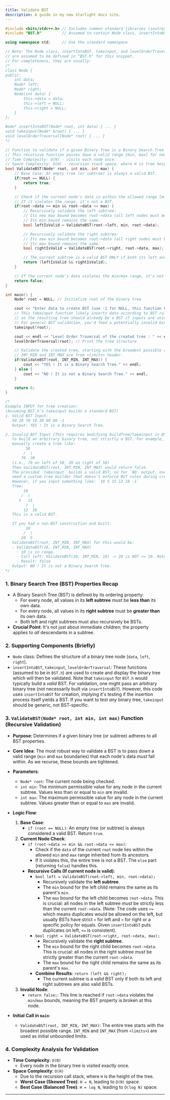```yaml
---
title: Validate BST
description: A guide in my new Starlight docs site.
---
```


```cpp
#include <bits/stdc++.h> // Includes common standard libraries (iostream, queue, limits for INT_MIN/INT_MAX)
#include "BST.h"         // Assumed to contain Node class, insertIntoBST, takeinput, levelOrderTraversal

using namespace std;     // Use the standard namespace

// Note: The Node class, insertIntoBST, takeinput, and levelOrderTraversal
// are assumed to be defined in "BST.h" for this snippet.
// For completeness, they are usually:
/*
class Node {
public:
    int data;
    Node* left;
    Node* right;
    Node(int data) {
        this->data = data;
        this->left = NULL;
        this->right = NULL;
    }
};

Node* insertIntoBST(Node* root, int data) { ... }
void takeinput(Node* &root) { ... }
void levelOrderTraversal(Node* root) { ... }
*/

// Function to validate if a given Binary Tree is a Binary Search Tree (BST).
// This recursive function passes down a valid range [min, max] for node values.
// Time Complexity: O(N) - visits each node once.
// Space Complexity: O(H) - recursion stack space, where H is tree height.
bool ValidateBST(Node* root, int min, int max) {
    // Base Case: An empty tree (or subtree) is always a valid BST.
    if(root == NULL) {
        return true;
    }

    // Check if the current node's data is within the allowed range [min, max].
    // If it violates the range, it's not a BST.
    if(root->data >= min && root->data <= max) {
        // Recursively validate the left subtree:
        // Its new max bound becomes root->data (all left nodes must be <= root->data).
        // Its min bound remains the same.
        bool leftIsValid = ValidateBST(root->left, min, root->data);

        // Recursively validate the right subtree:
        // Its new min bound becomes root->data (all right nodes must be >= root->data).
        // Its max bound remains the same.
        bool rightIsValid = ValidateBST(root->right, root->data, max);

        // The current subtree is a valid BST ONLY if both its left and right subtrees are valid.
        return (leftIsValid && rightIsValid);
    }

    // If the current node's data violates the min/max range, it's not a BST.
    return false;
}

int main() {
    Node* root = NULL; // Initialize root of the binary tree

    cout << "Enter data to create BST (use -1 for NULL, this function builds a BST by default if BST.h is from previous example): ";
    // This takeinput function likely inserts data according to BST rules,
    // so the resulting tree should already be a BST if inputs are unique.
    // For general BST validation, you'd feed a potentially invalid binary tree.
    takeinput(root);

    cout << endl << "Level Order Traversal of the created tree : " << endl;
    levelOrderTraversal(root); // Print the tree structure

    // Validate the created tree, starting with the broadest possible range for the root.
    // INT_MIN and INT_MAX are from <limits> header.
    if(ValidateBST(root, INT_MIN, INT_MAX)) {
        cout << "YES ! It is a Binary Search Tree." << endl;
    } else {
        cout << "NO ! It is not a Binary Search Tree." << endl;
    }

    return 0;
}

/*
Example INPUT for tree creation:
(Assuming BST.h's takeinput builds a standard BST)
1. Valid BST Input:
   50 20 70 10 30 60 80 -1
   Output: YES ! It is a Binary Search Tree.

2. Invalid BST Input (This requires modifying buildTree/takeinput in BST.h
   to build an arbitrary binary tree, not strictly a BST. For example, if you
   manually create a tree like:
         50
        /  \
       70  20
   (i.e., 70 on left of 50, 20 on right of 50)
   Then ValidateBST(root, INT_MIN, INT_MAX) would return false.
   The provided `takeinput` builds a valid BST, so for `NO` output, one would
   need a custom tree builder that doesn't enforce BST rules during creation.
   However, if you input something like: `10 5 15 12 18 -1`
   Tree:
        10
       /  \
      5   15
         /  \
        12  18
   This is a valid BST.

   If you had a non-BST construction and built:
         10
        /  \
       20  5
   ValidateBST(root, INT_MIN, INT_MAX) for this would be:
   - ValidateBST(10, INT_MIN, INT_MAX)
     - 10 is in range.
     - Call left: ValidateBST(20, INT_MIN, 10) -> 20 is NOT <= 10. Returns false.
     - Result: false
   Output: NO ! It is not a Binary Search Tree.
*/
```

### 1\. Binary Search Tree (BST) Properties Recap

  * A Binary Search Tree (BST) is defined by its ordering property:
      * For every node, all values in its **left subtree** must be **less than** its own data.
      * For every node, all values in its **right subtree** must be **greater than** its own data.
      * Both left and right subtrees must also recursively be BSTs.
  * **Crucial Point**: It's not just about immediate children; the property applies to *all* descendants in a subtree.

### 2\. Supporting Components (Briefly)

  * `Node` class: Defines the structure of a binary tree node (`data`, `left`, `right`).
  * `insertIntoBST`, `takeinput`, `levelOrderTraversal`: These functions (assumed to be in `BST.h`) are used to create and display the binary tree which will then be validated. Note that `takeinput` for `BST.h` would typically build a *valid* BST. For validation, one might pass an arbitrary binary tree (not necessarily built via `insertIntoBST`). However, this code uses `insertIntoBST` for creation, implying it's testing if the insertion process itself yields a BST. If you want to test *any* binary tree, `takeinput` should be generic, not BST-specific.

### 3\. `ValidateBST(Node* root, int min, int max)` Function (Recursive Validation)

  * **Purpose**: Determines if a given binary tree (or subtree) adheres to all BST properties.

  * **Core Idea**: The most robust way to validate a BST is to pass down a valid range (`min` and `max` boundaries) that each node's data *must* fall within. As we recurse, these bounds are tightened.

  * **Parameters**:

      * `Node* root`: The current node being checked.
      * `int min`: The minimum permissible value for any node in the current subtree. Values less than or equal to `min` are invalid.
      * `int max`: The maximum permissible value for any node in the current subtree. Values greater than or equal to `max` are invalid.

  * **Logic Flow**:

    1.  **Base Case**:
          * `if (root == NULL)`: An empty tree (or subtree) is always considered a valid BST. Return `true`.
    2.  **Current Node Check**:
          * `if (root->data >= min && root->data <= max)`:
              * Check if the `data` of the current `root` node lies within the allowed `min` and `max` range inherited from its ancestors.
              * If it violates this, the entire tree is not a BST. The `else` part (returning `false`) handles this.
          * **Recursive Calls (If current node is valid)**:
              * `bool left = ValidateBST(root->left, min, root->data);`
                  * Recursively validate the **left subtree**.
                  * The `min` bound for the left child remains the same as its parent's `min`.
                  * The `max` bound for the left child becomes `root->data`. This is crucial: all nodes in the left subtree *must* be strictly less than the current `root->data`. (Note: The code uses `<=` which means duplicates would be allowed on the left, but usually BSTs have strict `<` for left and `>` for right or a specific policy for equals. Given `insertIntoBST` puts duplicates on left, `<=` is consistent).
              * `bool right = ValidateBST(root->right, root->data, max);`
                  * Recursively validate the **right subtree**.
                  * The `min` bound for the right child becomes `root->data`. This is crucial: all nodes in the right subtree *must* be strictly greater than the current `root->data`.
                  * The `max` bound for the right child remains the same as its parent's `max`.
              * **Combine Results**: `return (left && right);`
                  * The current subtree is a valid BST only if both its left and right subtrees are also valid BSTs.
    3.  **Invalid Node**:
          * `return false;`: This line is reached if `root->data` violates the `min`/`max` bounds, meaning the BST property is broken at this node.

  * **Initial Call in `main`**:

      * `ValidateBST(root, INT_MIN, INT_MAX)`: The entire tree starts with the broadest possible range. `INT_MIN` and `INT_MAX` (from `<limits>`) are used as initial unbounded limits.

### 4\. Complexity Analysis for Validation

  * **Time Complexity**: `O(N)`
      * Every node in the binary tree is visited exactly once.
  * **Space Complexity**: `O(H)`
      * Due to the recursion call stack, where `H` is the height of the tree.
      * **Worst Case (Skewed Tree)**: `H = N`, leading to `O(N)` space.
      * **Best Case (Balanced Tree)**: `H = log N`, leading to `O(log N)` space.

-----

